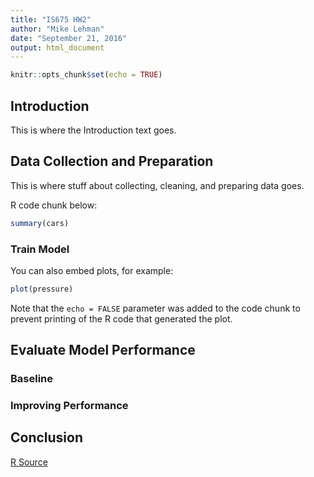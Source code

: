 ```yaml
---
title: "IS675 HW2"
author: "Mike Lehman"
date: "September 21, 2016"
output: html_document
---
```


```r
knitr::opts_chunk$set(echo = TRUE)
```

## Introduction

This is where the Introduction text goes. 

## Data Collection and Preparation

This is where stuff about collecting, cleaning, and preparing data goes.

R code chunk below:

```r
summary(cars)
```

### Train Model

You can also embed plots, for example:

```r
plot(pressure)
```

Note that the `echo = FALSE` parameter was added to the code chunk to prevent printing of the R code that generated the plot.

##

##

##

## Evaluate Model Performance

### Baseline

### Improving Performance

## Conclusion

[R Source](www.rstudio.com) 